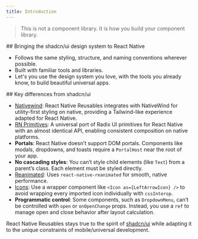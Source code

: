 ```yaml
---
title: Introduction
---
```



<div className='h-4' />

<blockquote cite="https://ui.shadcn.com/docs" className='text-fd-foreground/70 font-normal'>
This is not a component library. It is how you build your component library.
</blockquote>


<span className='[&_h2]:font-normal '>
  ## Bringing the shadcn/ui design system to React Native
</span>  

- Follows the same styling, structure, and naming conventions wherever possible.
- Built with familiar tools and libraries.
- Let's you use the design system you love, with the tools you already know, to build beautiful universal apps.


<span className='[&_h2]:font-normal'>
  ## Key differences from shadcn/ui
</span>

- <a href='https://www.nativewind.dev' target='_blank' rel='noreferrer' className='font-medium underline underline-offset-4 decoration-fd-muted-foreground/0 hover:decoration-fd-muted-foreground'>Nativewind</a>: React Native Reusables integrates with NativeWind for utility-first styling on native, providing a Tailwind-like experience adapted for React Native.
- <a href='https://rnprimitives.com' target='_blank' rel='noreferrer' className='font-medium underline underline-offset-4 decoration-fd-muted-foreground/0 hover:decoration-fd-muted-foreground'>RN Primitives</a>: A universal port of Radix UI primitives for React Native with an almost identical API, enabling consistent composition on native platforms.
- **Portals**: React Native doesn’t support DOM portals. Components like modals, dropdowns, and toasts require a `PortalHost` near the root of your app.
- **No cascading styles**: You can’t style child elements (like `Text`) from a parent’s class. Each element must be styled directly.
- <a href='https://docs.swmansion.com/react-native-reanimated' target='_blank' rel='noreferrer' className='font-medium underline underline-offset-4 decoration-fd-muted-foreground/0 hover:decoration-fd-muted-foreground'>Reanimated</a>: Uses `react-native-reanimated` for smooth, native performance.
- <a href='https://lucide.dev/guide/packages/lucide-react-native' target='_blank' rel='noreferrer' className='font-medium underline underline-offset-4 decoration-fd-muted-foreground/0 hover:decoration-fd-muted-foreground'>Icons</a>: Use a wrapper component like `<Icon as={LeftArrowIcon} />` to avoid wrapping every imported icon individually with `cssInterop`.
- **Programmatic control**: Some components, such as `DropdownMenu`, can’t be controlled with `open` or `onOpenChange` props. Instead, you use a `ref` to manage open and close behavior after layout calculation.

<div className='h-2' />

React Native Reusables stays true to the spirit of <a href='https://ui.shadcn.com' target='_blank' rel='noreferrer' className='underline underline-offset-4 decoration-fd-muted-foreground/0 hover:decoration-fd-muted-foreground'>shadcn/ui</a> while adapting it to the unique constraints of mobile/universal development.
